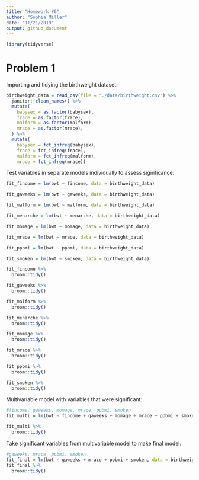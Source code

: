 ```yaml
---
title: "Homework #6"
author: "Sophia Miller"
date: "11/21/2019"
output: github_document
---
```


```r
library(tidyverse)
```

# Problem 1

Importing and tidying the birthweight dataset:

```r
birthweight_data = read_csv(file = "./data/birthweight.csv") %>% 
  janitor::clean_names() %>% 
  mutate(
    babysex = as.factor(babysex),
    frace = as.factor(frace),
    malform = as.factor(malform),
    mrace = as.factor(mrace),
  ) %>% 
  mutate(
    babysex = fct_infreq(babysex),
    frace = fct_infreq(frace),
    malform = fct_infreq(malform),
    mrace = fct_infreq(mrace))
```

Test variables in separate models individually to assess significance:

```r
fit_fincome = lm(bwt ~ fincome, data = birthweight_data) 

fit_gaweeks = lm(bwt ~ gaweeks, data = birthweight_data)

fit_malform = lm(bwt ~ malform, data = birthweight_data)

fit_menarche = lm(bwt ~ menarche, data = birthweight_data)

fit_momage = lm(bwt ~ momage, data = birthweight_data)

fit_mrace = lm(bwt ~ mrace, data = birthweight_data)

fit_ppbmi = lm(bwt ~ ppbmi, data = birthweight_data)

fit_smoken = lm(bwt ~ smoken, data = birthweight_data) 

fit_fincome %>%
  broom::tidy()

fit_gaweeks %>%
  broom::tidy()

fit_malform %>%
  broom::tidy()

fit_menarche %>%
  broom::tidy()

fit_momage %>%
  broom::tidy()

fit_mrace %>%
  broom::tidy()

fit_ppbmi %>%
  broom::tidy()

fit_smoken %>%
  broom::tidy()
```

Multivariable model with variables that were significant:

```r
#fincome, gaweeks, momage, mrace, ppbmi, smoken
fit_multi = lm(bwt ~ fincome + gaweeks + momage + mrace + ppbmi + smoken, data = birthweight_data) 

fit_multi %>% 
  broom::tidy()
```

Take significant variables from multivariable model to make final model: 

```r
#gaweeks, mrace, ppbmi, smoken
fit_final = lm(bwt ~ gaweeks + mrace + ppbmi + smoken, data = birthweight_data)
fit_final %>% 
  broom::tidy()
```

